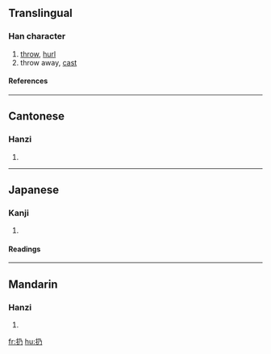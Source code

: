 ==Translingual==
===Han character===
{{Han char|rn=64|rad=手|as=02|sn=5|four=5702<sub>7</sub>|canj=手弓竹尸 (QNHS)}}
# [[throw]], [[hurl]]
# throw away, [[cast]]
====References====
{{Han ref|kx=0417.130|dkj=11782|dj=0764.010|hdz=31828.010|uh=6254|ud=25172|bh=A5B5|bd=42421}}
----
==Cantonese==
===Hanzi===
{{yue-hanzi|jyut=|y=wing4, ying4}}
# {{defn|Cantonese}}
----
==Japanese==
===Kanji===
{{ja-kanji|grade=|rs=手02}}
# {{defn|Japanese}} 
====Readings====
{{ja-readings|on=じょう (jō), にょう (nyō)|kun=[[よる]] (yoru), [[ふれる]] (fureru), [[すてる]] (suteru)}}
----
==Mandarin==
===Hanzi===
{{cmn-hanzi|pin=[[rēng]] (reng1), [[rèng]] (reng4)|wg=jeng<sup>1</sup>, jeng<sup>4</sup>}}
# {{defn|Mandarin}}

[[fr:扔]]
[[hu:扔]]
